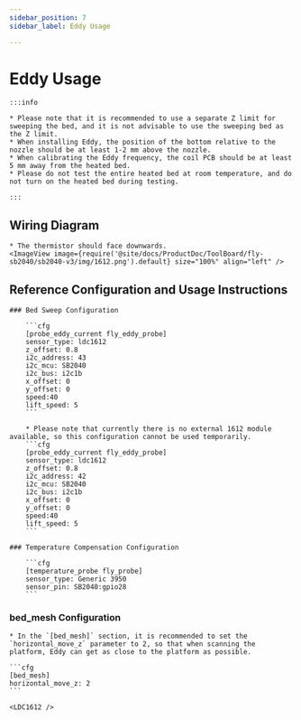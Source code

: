```yaml
---
sidebar_position: 7
sidebar_label: Eddy Usage

---
```





# Eddy Usage

    :::info

    * Please note that it is recommended to use a separate Z limit for sweeping the bed, and it is not advisable to use the sweeping bed as the Z limit.
    * When installing Eddy, the position of the bottom relative to the nozzle should be at least 1-2 mm above the nozzle.
    * When calibrating the Eddy frequency, the coil PCB should be at least 5 mm away from the heated bed.
    * Please do not test the entire heated bed at room temperature, and do not turn on the heated bed during testing.

    :::

## Wiring Diagram

    * The thermistor should face downwards.
    <ImageView image={require('@site/docs/ProductDoc/ToolBoard/fly-sb2040/sb2040-v3/img/1612.png').default} size="100%" align="left" />


## Reference Configuration and Usage Instructions

    ### Bed Sweep Configuration

        ```cfg
        [probe_eddy_current fly_eddy_probe]
        sensor_type: ldc1612
        z_offset: 0.8
        i2c_address: 43
        i2c_mcu: SB2040
        i2c_bus: i2c1b
        x_offset: 0
        y_offset: 0
        speed:40
        lift_speed: 5
        ```

        * Please note that currently there is no external 1612 module available, so this configuration cannot be used temporarily.
        ```cfg
        [probe_eddy_current fly_eddy_probe]
        sensor_type: ldc1612
        z_offset: 0.8
        i2c_address: 42
        i2c_mcu: SB2040
        i2c_bus: i2c1b
        x_offset: 0
        y_offset: 0
        speed:40
        lift_speed: 5
        ```

    ### Temperature Compensation Configuration

        ```cfg
        [temperature_probe fly_probe]
        sensor_type: Generic 3950
        sensor_pin: SB2040:gpio28
        ```

### bed_mesh Configuration

    * In the `[bed_mesh]` section, it is recommended to set the `horizontal_move_z` parameter to 2, so that when scanning the platform, Eddy can get as close to the platform as possible.

    ```cfg
    [bed_mesh]
    horizontal_move_z: 2
    ```

    <LDC1612 />